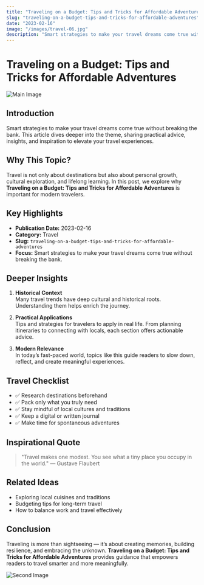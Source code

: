 ```yaml
---
title: "Traveling on a Budget: Tips and Tricks for Affordable Adventures"
slug: "traveling-on-a-budget-tips-and-tricks-for-affordable-adventures"
date: "2023-02-16"
image: "/images/travel-06.jpg"
description: "Smart strategies to make your travel dreams come true without breaking the bank."
---
```


# Traveling on a Budget: Tips and Tricks for Affordable Adventures

![Main Image](/images/travel-06.jpg)

## Introduction

Smart strategies to make your travel dreams come true without breaking the bank. This article dives deeper into the theme, sharing practical advice, insights, and inspiration to elevate your travel experiences.

## Why This Topic?

Travel is not only about destinations but also about personal growth, cultural exploration, and lifelong learning. In this post, we explore why **Traveling on a Budget: Tips and Tricks for Affordable Adventures** is important for modern travelers.

## Key Highlights

- **Publication Date:** 2023-02-16
- **Category:** Travel
- **Slug:** `traveling-on-a-budget-tips-and-tricks-for-affordable-adventures`
- **Focus:** Smart strategies to make your travel dreams come true without breaking the bank.

## Deeper Insights

1. **Historical Context**  
   Many travel trends have deep cultural and historical roots. Understanding them helps enrich the journey.

2. **Practical Applications**  
   Tips and strategies for travelers to apply in real life. From planning itineraries to connecting with locals, each section offers actionable advice.

3. **Modern Relevance**  
   In today’s fast-paced world, topics like this guide readers to slow down, reflect, and create meaningful experiences.

## Travel Checklist

- ✅ Research destinations beforehand  
- ✅ Pack only what you truly need  
- ✅ Stay mindful of local cultures and traditions  
- ✅ Keep a digital or written journal  
- ✅ Make time for spontaneous adventures  

## Inspirational Quote

> "Travel makes one modest. You see what a tiny place you occupy in the world." — Gustave Flaubert

## Related Ideas

- Exploring local cuisines and traditions  
- Budgeting tips for long-term travel  
- How to balance work and travel effectively  

## Conclusion

Traveling is more than sightseeing — it’s about creating memories, building resilience, and embracing the unknown. **Traveling on a Budget: Tips and Tricks for Affordable Adventures** provides guidance that empowers readers to travel smarter and more meaningfully.

![Second Image](/images/travel-06.jpg)
